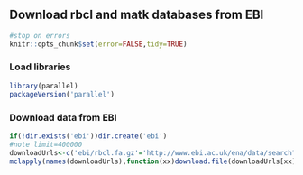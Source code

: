 ## Download rbcl and matk databases from EBI

```r
#stop on errors
knitr::opts_chunk$set(error=FALSE,tidy=TRUE)
```

### Load libraries
```r
library(parallel)
packageVersion('parallel')
```

### Download data from EBI
```r
if(!dir.exists('ebi'))dir.create('ebi')
#note limit=400000
downloadUrls<-c('ebi/rbcl.fa.gz'='http://www.ebi.ac.uk/ena/data/search?query=rbcl&result=sequence_release&display=fasta&download=gzip&limit=400000','ebi/matk.fa.gz'='http://www.ebi.ac.uk/ena/data/search?query=matk&result=sequence_release&display=fasta&download=gzip&limit=400000')
mclapply(names(downloadUrls),function(xx)download.file(downloadUrls[xx],xx,mode='wb'),mc.cores=2)
```
